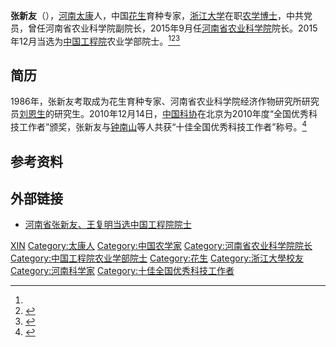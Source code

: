'''张新友'''（{{bd|1963年|8月}}），[[河南|河南]][[太康|太康]]人，中国[[花生|花生]]育种专家，[[浙江大学|浙江大学]]在职[[农学|农学]][[博士|博士]]，中共党员，曾任河南省农业科学院副院长，2015年9月任[[河南省农业科学院|河南省农业科学院]]院长。2015年12月当选为[[中国工程院|中国工程院]]农业学部院士。<ref name="简介"/><ref>{{cite web |url=http://www.newstime.com.cn/roll/GBr1x51207n430061436.html |language= |title=河南省张新友、王复明当选中国工程院院士(组图) |publisher=映象网 |date=2015年12月7日 |accessdate= }}{{dead link|date=2017年12月 |bot=InternetArchiveBot |fix-attempted=yes }}</ref><ref>{{Cite book|title=中国科技统计年鉴 2016|last=国家统计局社会科技和文化产业统计司，科学技术部创新发展司编|location=北京|publisher=[[中国统计出版社|中国统计出版社]]|year=2016.11|isbn=978-7-5037-8032-5|pages=24-26}}</ref>

== 简历 ==
1986年，张新友考取成为花生育种专家、河南省农业科学院经济作物研究所研究员[[刘恩生|刘恩生]]的研究生。2010年12月14日，[[中国科协|中国科协]]在北京为2010年度“全国优秀科技工作者”颁奖，张新友与[[钟南山|钟南山]]等人共获“十佳全国优秀科技工作者”称号。<ref name="简介">{{cite web |url=http://www.hnr.cn/news/snxw/201512/t20151207_2160370.html |language= |title=河南省张新友、王复明当选中国工程院院士 |publisher=猛犸新闻 |date=2015年12月7日 |accessdate= |archive-date=2018年11月23日 |archive-url=https://web.archive.org/web/20181123200804/http://www.hnr.cn/news/snxw/201512/t20151207_2160370.html |dead-url=no }}</ref>

== 参考资料 ==
{{reflist}}

== 外部链接 ==
* [https://web.archive.org/web/20160304231917/http://www.hy-chuang.com/news/heb/201512/497595.html 河南省张新友、王复明当选中国工程院院士]

{{中国工程院农业学部院士}}
{{DEFAULTSORT:Zhang张}}
[[Category:张姓|XIN]]
[[Category:太康人|Category:太康人]]
[[Category:中国农学家|Category:中国农学家]]
[[Category:河南省农业科学院院长|Category:河南省农业科学院院长]]
[[Category:中国工程院农业学部院士|Category:中国工程院农业学部院士]]
[[Category:花生|Category:花生]]
[[Category:浙江大學校友|Category:浙江大學校友]]
[[Category:河南科学家|Category:河南科学家]]
[[Category:十佳全国优秀科技工作者|Category:十佳全国优秀科技工作者]]